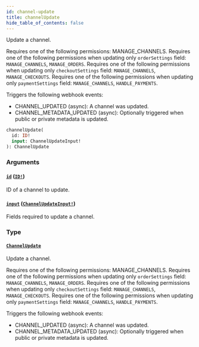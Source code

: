 ```yaml
---
id: channel-update
title: channelUpdate
hide_table_of_contents: false
---
```


Update a channel.

Requires one of the following permissions: MANAGE_CHANNELS.
Requires one of the following permissions when updating only `orderSettings` field: `MANAGE_CHANNELS`, `MANAGE_ORDERS`.
Requires one of the following permissions when updating only `checkoutSettings` field: `MANAGE_CHANNELS`, `MANAGE_CHECKOUTS`.
Requires one of the following permissions when updating only `paymentSettings` field: `MANAGE_CHANNELS`, `HANDLE_PAYMENTS`.

Triggers the following webhook events:

- CHANNEL_UPDATED (async): A channel was updated.
- CHANNEL_METADATA_UPDATED (async): Optionally triggered when public or private metadata is updated.

```graphql
channelUpdate(
  id: ID!
  input: ChannelUpdateInput!
): ChannelUpdate
```

### Arguments

#### [`id`](#) ([`ID!`](../../../developer/api-reference/scalars/id))

ID of a channel to update.

#### [`input`](#) ([`ChannelUpdateInput!`](../../../developer/api-reference/inputs/channel-update-input))

Fields required to update a channel.

### Type

#### [`ChannelUpdate`](../../../developer/api-reference/objects/channel-update)

Update a channel.

Requires one of the following permissions: MANAGE_CHANNELS.
Requires one of the following permissions when updating only `orderSettings` field: `MANAGE_CHANNELS`, `MANAGE_ORDERS`.
Requires one of the following permissions when updating only `checkoutSettings` field: `MANAGE_CHANNELS`, `MANAGE_CHECKOUTS`.
Requires one of the following permissions when updating only `paymentSettings` field: `MANAGE_CHANNELS`, `HANDLE_PAYMENTS`.

Triggers the following webhook events:

- CHANNEL_UPDATED (async): A channel was updated.
- CHANNEL_METADATA_UPDATED (async): Optionally triggered when public or private metadata is updated.

